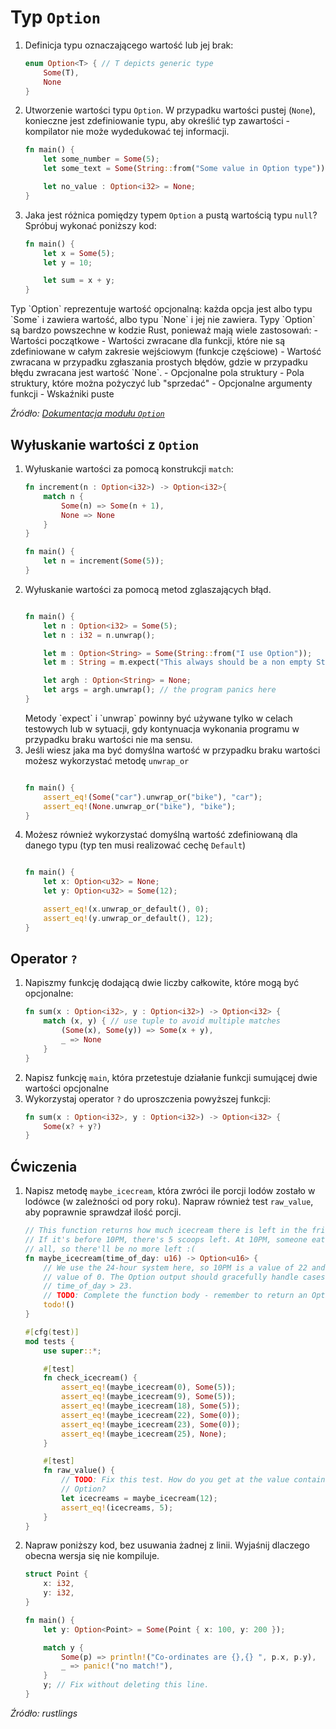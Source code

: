 
# Typ `Option`

1. Definicja typu oznaczającego wartość lub jej brak:
    ```rust
    enum Option<T> { // T depicts generic type 
        Some(T),
        None
    }
    ```
1. Utworzenie wartości typu `Option`. W przypadku wartości pustej (`None`), konieczne jest zdefiniowanie typu, aby określić typ zawartości - kompilator nie może wydedukować tej informacji.
    ```rust
    fn main() {
        let some_number = Some(5);
        let some_text = Some(String::from("Some value in Option type"));

        let no_value : Option<i32> = None;
    }
    ```
1. Jaka jest różnica pomiędzy typem `Option` a pustą wartością typu `null`? Spróbuj wykonać poniższy kod:
    ```rust
    fn main() {
        let x = Some(5);
        let y = 10;

        let sum = x + y;
    }
    ```

<Callout type="info">
Typ `Option` reprezentuje wartość opcjonalną: każda opcja jest albo typu `Some` i zawiera wartość, albo typu `None` i jej nie zawiera. Typy `Option` są bardzo powszechne w kodzie Rust, ponieważ mają wiele zastosowań:
- Wartości początkowe
- Wartości zwracane dla funkcji, które nie są zdefiniowane w całym zakresie wejściowym (funkcje częściowe)
- Wartość zwracana w przypadku zgłaszania prostych błędów, gdzie w przypadku błędu zwracana jest wartość `None`.
- Opcjonalne pola struktury
- Pola struktury, które można pożyczyć lub "sprzedać"
- Opcjonalne argumenty funkcji
- Wskaźniki puste

*Źródło: [Dokumentacja modułu `Option`](https://doc.rust-lang.org/std/option/)*
</Callout>

## Wyłuskanie wartości z `Option`

1. Wyłuskanie wartości za pomocą konstrukcji `match`:
    ```rust
    fn increment(n : Option<i32>) -> Option<i32>{
        match n {
            Some(n) => Some(n + 1),
            None => None
        }
    }

    fn main() {
        let n = increment(Some(5));
    }
    ```
1. Wyłuskanie wartości za pomocą metod zglaszających błąd. 
    ```rust
    
    fn main() {
        let n : Option<i32> = Some(5);
        let n : i32 = n.unwrap(); 

        let m : Option<String> = Some(String::from("I use Option"));
        let m : String = m.expect("This always should be a non empty String");

        let argh : Option<String> = None;
        let args = argh.unwrap(); // the program panics here
    }
    ```
    <Callout type="warning">
    Metody `expect` i `unwrap` powinny być używane tylko w celach testowych lub w sytuacji, gdy kontynuacja wykonania programu w przypadku braku wartości nie ma sensu.
    </Callout>
1. Jeśli wiesz jaka ma być domyślna wartość w przypadku braku wartości możesz wykorzystać metodę `unwrap_or`
    ```rust
    
    fn main() {
        assert_eq!(Some("car").unwrap_or("bike"), "car");
        assert_eq!(None.unwrap_or("bike"), "bike");
    }
    ```
1. Możesz również wykorzystać domyślną wartość zdefiniowaną dla danego typu (typ ten musi realizować cechę `Default`)
    ```rust
    
    fn main() {
        let x: Option<u32> = None;
        let y: Option<u32> = Some(12);

        assert_eq!(x.unwrap_or_default(), 0);
        assert_eq!(y.unwrap_or_default(), 12);
    }
    ```

## Operator `?`

1. Napiszmy funkcję dodającą dwie liczby całkowite, które mogą być opcjonalne:
    ```rust
    fn sum(x : Option<i32>, y : Option<i32>) -> Option<i32> {
        match (x, y) { // use tuple to avoid multiple matches
            (Some(x), Some(y)) => Some(x + y),
            _ => None
        }
    }
    ```
1. Napisz funkcję `main`, która przetestuje działanie funkcji sumującej dwie wartości opcjonalne
1. Wykorzystaj operator `?` do uproszczenia powyższej funkcji:
    ```rust
    fn sum(x : Option<i32>, y : Option<i32>) -> Option<i32> {
        Some(x? + y?)
    }
    ```

## Ćwiczenia

1. Napisz metodę `maybe_icecream`, która zwróci ile porcji lodów zostało w lodówce (w zależności od pory roku). Napraw również test `raw_value`, aby poprawnie sprawdzał ilość porcji.

    ```rust
    // This function returns how much icecream there is left in the fridge.
    // If it's before 10PM, there's 5 scoops left. At 10PM, someone eats it
    // all, so there'll be no more left :(
    fn maybe_icecream(time_of_day: u16) -> Option<u16> {
        // We use the 24-hour system here, so 10PM is a value of 22 and 12AM is a
        // value of 0. The Option output should gracefully handle cases where
        // time_of_day > 23.
        // TODO: Complete the function body - remember to return an Option!
        todo!()
    }

    #[cfg(test)]
    mod tests {
        use super::*;

        #[test]
        fn check_icecream() {
            assert_eq!(maybe_icecream(0), Some(5));
            assert_eq!(maybe_icecream(9), Some(5));
            assert_eq!(maybe_icecream(18), Some(5));
            assert_eq!(maybe_icecream(22), Some(0));
            assert_eq!(maybe_icecream(23), Some(0));
            assert_eq!(maybe_icecream(25), None);
        }

        #[test]
        fn raw_value() {
            // TODO: Fix this test. How do you get at the value contained in the
            // Option?
            let icecreams = maybe_icecream(12);
            assert_eq!(icecreams, 5);
        }
    }
    ```

1. Napraw poniższy kod, bez usuwania żadnej z linii. Wyjaśnij dlaczego obecna wersja się nie kompiluje.

    ```rust
    struct Point {
        x: i32,
        y: i32,
    }

    fn main() {
        let y: Option<Point> = Some(Point { x: 100, y: 200 });

        match y {
            Some(p) => println!("Co-ordinates are {},{} ", p.x, p.y),
            _ => panic!("no match!"),
        }
        y; // Fix without deleting this line.
    }
    ```

*Źródło: rustlings*
